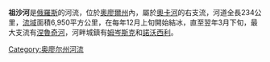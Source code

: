 '''祖沙河'''是[[俄羅斯|俄羅斯]]的河流，位於[[奧廖爾州|奧廖爾州]]內，屬於[[奧卡河|奧卡河]]的右支流，河道全長234公里，[[流域|流域]]面積6,950平方公里，在每年12月上旬開始結冰，直至翌年3月下旬，最大支流有[[涅魯奇河|涅魯奇河]]，河畔城鎮有[[姆岑斯克|姆岑斯克]]和[[諾沃西利|諾沃西利]]。

{{coord|display=title|53|1|50|N|36|53|30|E}}

[[Category:奥廖尔州河流|Category:奥廖尔州河流]]

{{Russia-geo-stub}}